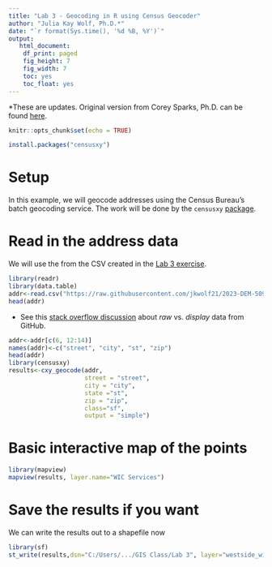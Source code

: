 ---
title: "Lab 3 - Geocoding in R using Census Geocoder"
author: "Julia Kay Wolf, Ph.D.*"
date: "`r format(Sys.time(), '%d %B, %Y')`"
output:
   html_document:
    df_print: paged
    fig_height: 7
    fig_width: 7
    toc: yes
    toc_float: yes
---
*These are updates. Original version from Corey Sparks, Ph.D. can be found [here](https://rpubs.com/corey_sparks/576976).  

```{r setup, include=FALSE}
knitr::opts_chunk$set(echo = TRUE)
```

```{r, eval=F}
install.packages("censusxy")
```

# Setup
In this example, we will geocode addresses using the Census Bureau's batch geocoding service. The work will be done by the `censusxy` [package](https://cran.r-project.org/web/packages/censusxy/vignettes/censusxy.html). 

# Read in the address data
We will use the from the CSV created in the [Lab 3 exercise](https://github.com/jkwolf21/2023-DEM-5093-7093/blob/main/Code/DEM%205093_7093%20Lab%203_Spring2023.pdf).

```{r}
library(readr)
library(data.table)
addr<-read.csv("https://raw.githubusercontent.com/jkwolf21/2023-DEM-5093-7093/main/Code/wic_west_side.csv") #Note this is the RAW data* 
head(addr)
```
* See this [stack overflow discussion](https://stackoverflow.com/questions/6299220/access-a-url-and-read-data-with-r) about *raw* vs. *display* data from GitHub.

```{r}
addr<-addr[c(6, 12:14)]
names(addr)<-c("street", "city", "st", "zip")
head(addr)
library(censusxy)
results<-cxy_geocode(addr,
                     street = "street",
                     city = "city",
                     state ="st",
                     zip = "zip",
                     class="sf",
                     output = "simple")
```


# Basic interactive map of the points
```{r}
library(mapview)
mapview(results, layer.name="WIC Services")
```

# Save the results if you want
We can write the results out to a shapefile now

```{r, eval=F}
library(sf)
st_write(results,dsn="C:/Users/.../GIS Class/Lab 3", layer="westside_wic", driver = "ESRI Shapefile",delete_layer = T, append=T)
```
